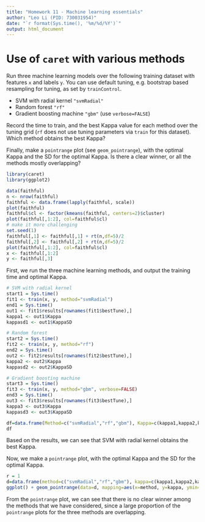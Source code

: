 ---
title: "Homework 11 - Machine learning essentials"
author: "Leo Li (PID: 730031954)"
date: "`r format(Sys.time(), '%m/%d/%Y')`"
output: html_document
---

# Use of `caret` with various methods

Run three machine learning models over the following training dataset
with features `x` and labels `y`. You can use default tuning, e.g.
bootstrap based resampling for tuning, as set by `trainControl`.

* SVM with radial kernel `"svmRadial"`
* Random forest `"rf"`
* Gradient boosting machine `"gbm"` (use `verbose=FALSE`)

Record the time to train, and the best Kappa value for each method
over the tuning grid (`rf` does not use tuning parameters via
`train` for this dataset). Which method obtains the best Kappa?

Finally, make a `pointrange` plot (see `geom_pointrange`), with the
optimal Kappa and the SD for the optimal Kappa. Is there a clear
winner, or all the methods mostly overlapping?

```{r setup, include=FALSE}
library(caret)
library(ggplot2)
```

```{r}
data(faithful)
n <- nrow(faithful)
faithful <- data.frame(lapply(faithful, scale))
plot(faithful)
faithful$cl <- factor(kmeans(faithful, centers=2)$cluster)
plot(faithful[,1:2], col=faithful$cl)
# make it more challenging
set.seed(1)
faithful[,1] <- faithful[,1] + rt(n,df=5)/2
faithful[,2] <- faithful[,2] + rt(n,df=5)/2
plot(faithful[,1:2], col=faithful$cl)
x <- faithful[,1:2]
y <- faithful[,3]
```

First, we run the three machine learning methods, and output the training time and optimal Kappa.

```{r}
# SVM with radial kernel
start1 = Sys.time()
fit1 <- train(x, y, method="svmRadial")
end1 = Sys.time()
out1 <- fit1$results[rownames(fit1$bestTune),]
kappa1 <- out1$Kappa
kappasd1 <- out1$KappaSD

# Random forest
start2 = Sys.time()
fit2 <- train(x, y, method="rf")
end2 = Sys.time()
out2 <- fit2$results[rownames(fit2$bestTune),]
kappa2 <- out2$Kappa
kappasd2 <- out2$KappaSD

# Gradient boosting machine
start3 = Sys.time()
fit3 <- train(x, y, method="gbm", verbose=FALSE)
end3 = Sys.time()
out3 <- fit3$results[rownames(fit3$bestTune),]
kappa3 <- out3$Kappa
kappasd3 <- out3$KappaSD

df=data.frame(Method=c("svmRadial","rf","gbm"), Kappa=c(kappa1,kappa2,kappa3), KappaSD=c(kappasd1, kappasd2, kappasd3), Time=c(end1-start1,end2-start2,end3-start3))
df
```

Based on the results, we can see that SVM with radial kernel obtains the best Kappa.

Now, we make a `pointrange` plot, with the optimal Kappa and the SD for the optimal Kappa.

```{r}
r = 1
d=data.frame(method=c("svmRadial","rf","gbm"), kappa=c(kappa1,kappa2,kappa3), lower=c(kappa1-r*kappasd1,kappa2-r*kappasd2,kappa3-r*kappasd3), upper=c(kappa1+r*kappasd1,kappa2+r*kappasd2,kappa3+r*kappasd3))
ggplot() + geom_pointrange(data=d, mapping=aes(x=method, y=kappa, ymin=upper, ymax=lower))
```

From the `pointrange` plot, we can see that there is no clear winner among the methods that we have considered, since a large proportion of the `pointrange` plots for the three methods are overlapping. 







